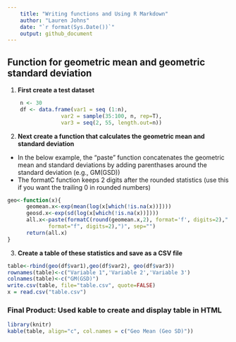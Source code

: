 ```yaml
---
    title: "Writing functions and Using R Markdown"  
    author: "Lauren Johns"  
    date: "`r format(Sys.Date())`"
    output: github_document
---
```


## Function for geometric mean and geometric standard deviation

1. **First create a test dataset**

```r
    n <- 30
    df <- data.frame(var1 = seq (1:n), 
                 var2 = sample(35:100, n, rep=T),
                 var3 = seq(2, 55, length.out=n))
```

2. **Next create a function that calculates the geometric mean and standard deviation**

  * In the below example, the "paste" function concatenates the geometric mean and standard deviations by adding parenthases around the standard deviation (e.g., GM(GSD))
  * The formatC function keeps 2 digits after the rounded statistics (use this if you want the trailing 0 in rounded numbers)

```r
geo<-function(x){
      geomean.x<-exp(mean(log(x[which(!is.na(x))])))
      geosd.x<-exp(sd(log(x[which(!is.na(x))])))
      all.x<-paste(formatC(round(geomean.x,2), format='f', digits=2)," ", "(",formatC(round(geosd.x,2),
             format="f", digits=2),")", sep="")
      return(all.x)
}
```

3. **Create a table of these statistics and save as a CSV file**

```r
table<-rbind(geo(df$var1),geo(df$var2), geo(df$var3))
rownames(table)<-c("Variable 1",'Variable 2','Variable 3')
colnames(table)<-c("GM(GSD)")
write.csv(table, file="table.csv", quote=FALSE) 
x = read.csv("table.csv")
```
### **Final Product: Used kable to create and display table in HTML**

```r
library(knitr)
kable(table, align="c", col.names = c("Geo Mean (Geo SD)"))
```
